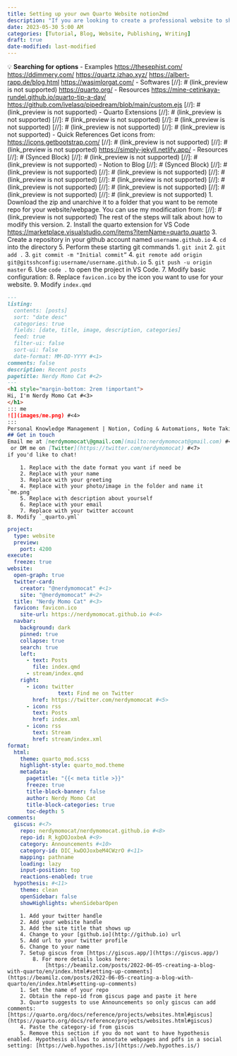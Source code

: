 ```yaml
---
title: Setting up your own Quarto Website notion2md
description: "If you are looking to create a professional website to showcase your work or promote your business, Quarto is an excellent platform to consider."
date: 2023-05-30 5:00 AM
categories: [Tutorial, Blog, Website, Publishing, Writing]
draft: true
date-modified: last-modified
---
```


💡 **Searching for options** - Examples <https://thesephist.com/> <https://ddimmery.com/> <https://quartz.jzhao.xyz/> <https://albert-rapp.de/blog.html> <https://wasimlorgat.com/> - Softwares \[//\]: \# (link_preview is not supported) <https://quarto.org/> - Resources <https://mine-cetinkaya-rundel.github.io/quarto-tip-a-day/> <https://github.com/ivelasq/pipedream/blob/main/custom.ejs> \[//\]: \# (link_preview is not supported) - Quarto Extensions \[//\]: \# (link_preview is not supported) \[//\]: \# (link_preview is not supported) \[//\]: \# (link_preview is not supported) \[//\]: \# (link_preview is not supported) \[//\]: \# (link_preview is not supported) - Quick References Get icons from: <https://icons.getbootstrap.com/> \[//\]: \# (link_preview is not supported) \[//\]: \# (link_preview is not supported) <https://simply-jekyll.netlify.app/> - Resources \[//\]: \# (Synced Block) \[//\]: \# (link_preview is not supported) \[//\]: \# (link_preview is not supported) - Notion to Blog \[//\]: \# (Synced Block) \[//\]: \# (link_preview is not supported) \[//\]: \# (link_preview is not supported) \[//\]: \# (link_preview is not supported) \[//\]: \# (link_preview is not supported) \[//\]: \# (link_preview is not supported) \[//\]: \# (link_preview is not supported) \[//\]: \# (link_preview is not supported) \[//\]: \# (link_preview is not supported) 1. Download the zip and unarchive it to a folder that you want to be remote repo for your website/webpage. You can use my modification from: \[//\]: \# (link_preview is not supported) The rest of the steps will talk about how to modify this version. 2. Install the quarto extension for VS Code <https://marketplace.visualstudio.com/items?itemName=quarto.quarto> 3. Create a repository in your github account named `username.github.io` 4. `cd` into the directory 5. Perform these starting git commands 1. `git init` 2. `git add .` 3. `git commit -m "Initial commit”` 4. `git remote add origin git@gitsshconfig:username/username.github.io` 5. `git push -u origin master` 6. Use `code .` to open the project in VS Code. 7. Modify basic configuration: 8. Replace `favicon.ico` by the icon you want to use for your website. 9. Modify `index.qmd`

``` markdown
---
listing:
  contents: [posts]
  sort: "date desc"
  categories: true
  fields: [date, title, image, description, categories]
  feed: true
  filter-ui: false
  sort-ui: false
  date-format: MM-DD-YYYY #<1>
comments: false
description: Recent posts
pagetitle: Nerdy Momo Cat #<2>
---
<h1 style="margin-bottom: 2rem !important">
Hi, I'm Nerdy Momo Cat #<3>
</h1>
::: me
![](images/me.png) #<4>
:::
Personal Knowledge Management | Notion, Coding & Automations, Note Taking and Sketchnoting. #<5>
## Get in touch
Email me at [nerdymomocat\@gmail.com](mailto:nerdymomocat@gmail.com) #<6>
 or DM me on [Twitter](https://twitter.com/nerdymomocat) #<7>
if you'd like to chat!
```

```         
    1. Replace with the date format you want if need be
    2. Replace with your name
    3. Replace with your greeting
    4. Replace with your photo/image in the folder and name it `me.png`
    5. Replace with description about yourself
    6. Replace with your email
    7. Replace with your twitter account
8. Modify `_quarto.yml`
```

``` yaml
project:
  type: website
  preview:
    port: 4200
execute:
  freeze: true
website:
  open-graph: true
  twitter-card:
    creator: "@nerdymomocat" #<1>
    site: "@nerdymomocat" #<2>
  title: "Nerdy Momo Cat" #<3>
  favicon: favicon.ico
    site-url: https://nerdymomocat.github.io #<4>
  navbar:
    background: dark
    pinned: true
    collapse: true
    search: true
    left:
      - text: Posts
        file: index.qmd
      - stream/index.qmd
    right:
      - icon: twitter
                text: Find me on Twitter
        href: https://twitter.com/nerdymomocat #<5>
      - icon: rss
        text: Posts
        href: index.xml
      - icon: rss
        text: Stream
        href: stream/index.xml
format:
  html:
    theme: quarto_mod.scss
    highlight-style: quarto_mod.theme
    metadata:
      pagetitle: "{{< meta title >}}"
      freeze: true
      title-block-banner: false
      author: Nerdy Momo Cat
      title-block-categories: true
      toc-depth: 5
comments:
  giscus: #<7>
    repo: nerdymomocat/nerdymomocat.github.io #<8>
    repo-id: R_kgDOJoxbeA #<9>
    category: Announcements #<10>
    category-id: DIC_kwDOJoxbeM4CWzrO #<11>
    mapping: pathname
    loading: lazy
    input-position: top
    reactions-enabled: true
  hypothesis: #<11>
    theme: clean
    openSidebar: false
    showHighlights: whenSidebarOpen
```

```         
    1. Add your twitter handle
    2. Add your website handle
    3. Add the site title that shows up
    4. Change to your [github.io](http://github.io) url
    5. Add url to your twitter profile
    6. Change to your name
    7. Setup giscus from [https://giscus.app/](https://giscus.app/)
        8. For more details looks here:
            [https://beamilz.com/posts/2022-06-05-creating-a-blog-with-quarto/en/index.html#setting-up-comments](https://beamilz.com/posts/2022-06-05-creating-a-blog-with-quarto/en/index.html#setting-up-comments)
    1. Set the name of your repo
    2. Obtain the repo-id from giscus page and paste it here
    3. Quarto suggests to use Announcements so only giscus can add comments: [https://quarto.org/docs/reference/projects/websites.html#giscus](https://quarto.org/docs/reference/projects/websites.html#giscus)
    4. Paste the category-id from giscus
    5. Remove this section if you do not want to have hypothesis enabled. Hypothesis allows to annotate webpages and pdfs in a social setting: [https://web.hypothes.is/](https://web.hypothes.is/)
```